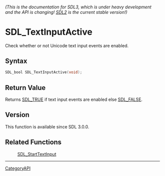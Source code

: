 ====== (This is the documentation for SDL3, which is under heavy development and the API is changing! [https://wiki.libsdl.org/ SDL2] is the current stable version!) ======
= SDL_TextInputActive =

Check whether or not Unicode text input events are enabled.

== Syntax ==

<syntaxhighlight lang='c'>
SDL_bool SDL_TextInputActive(void);
</syntaxhighlight>

== Return Value ==

Returns [[SDL_TRUE]] if text input events are enabled else [[SDL_FALSE]].

== Version ==

This function is available since SDL 3.0.0.

== Related Functions ==

:[[SDL_StartTextInput]]

----
[[CategoryAPI]]



